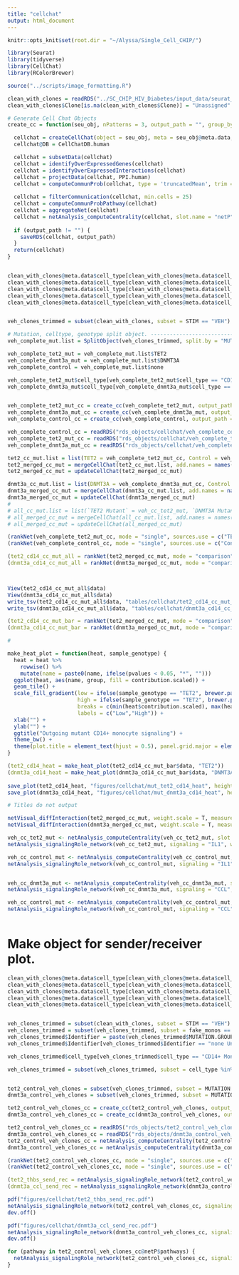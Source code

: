 ```yaml
---
title: "cellchat"
output: html_document
---
```


```r
knitr::opts_knit$set(root.dir = "~/Alyssa/Single_Cell_CHIP/")

library(Seurat)
library(tidyverse)
library(CellChat)
library(RColorBrewer)

source("../scripts/image_formatting.R")

```

```r
clean_with_clones = readRDS("../SC_CHIP_HIV_Diabetes/input_data/seurat_with_clones_PB_10.16.23.rds")
clean_with_clones$Clone[is.na(clean_with_clones$Clone)] = "Unassigned"
```


```r


# Generate Cell Chat Objects 
create_cc = function(seu_obj, nPatterns = 3, output_path = "", group_by = "cell_type") {

  cellchat = createCellChat(object = seu_obj, meta = seu_obj@meta.data, group.by = group_by) 
  cellchat@DB = CellChatDB.human

  cellchat = subsetData(cellchat)
  cellchat = identifyOverExpressedGenes(cellchat)
  cellchat = identifyOverExpressedInteractions(cellchat)
  cellchat = projectData(cellchat, PPI.human) 
  cellchat = computeCommunProb(cellchat, type = 'truncatedMean', trim = 0.1) 
 
  cellchat = filterCommunication(cellchat, min.cells = 25) 
  cellchat = computeCommunProbPathway(cellchat) 
  cellchat = aggregateNet(cellchat) 
  cellchat = netAnalysis_computeCentrality(cellchat, slot.name = "netP") 
  
  if (output_path != "") {
    saveRDS(cellchat, output_path)
  }
  return(cellchat)
}


clean_with_clones@meta.data$cell_type[clean_with_clones@meta.data$cell_type == "CD14 Monos"] = "CD14+ Monocytes"
clean_with_clones@meta.data$cell_type[clean_with_clones@meta.data$cell_type == "CD16 Monos"] = "CD16+ Monocytes"
clean_with_clones@meta.data$cell_type[clean_with_clones@meta.data$cell_type == "B"] = "B cells"
clean_with_clones@meta.data$cell_type[clean_with_clones@meta.data$cell_type == "NK"] = "NK cells"
clean_with_clones@meta.data$cell_type[clean_with_clones@meta.data$cell_type == "CD14+ Monocytes" & clean_with_clones@meta.data$fake_monos == "fake"] = "Uncertain Monocytes"


veh_clones_trimmed = subset(clean_with_clones, subset = STIM == "VEH")

# Mutation, celltype, genotype split object. ----------------------------------------------------------------
veh_complete_mut.list = SplitObject(veh_clones_trimmed, split.by = "MUTATION.GROUP")

veh_complete_tet2_mut = veh_complete_mut.list$TET2
veh_complete_dnmt3a_mut = veh_complete_mut.list$DNMT3A
veh_complete_control = veh_complete_mut.list$none

veh_complete_tet2_mut$cell_type[veh_complete_tet2_mut$cell_type == "CD14+ Monocytes" & veh_complete_tet2_mut$Clone != "Mutant"] = "Nonmutant CD14+ Monocytes"
veh_complete_dnmt3a_mut$cell_type[veh_complete_dnmt3a_mut$cell_type == "CD14+ Monocytes" & veh_complete_dnmt3a_mut$Clone != "Mutant"] = "Nonmutant CD14+ Monocytes"


veh_complete_tet2_mut_cc = create_cc(veh_complete_tet2_mut, output_path = "rds_objects/veh_complete_tet2_mut_cc.rds")
veh_complete_dnmt3a_mut_cc = create_cc(veh_complete_dnmt3a_mut, output_path = "rds_objects/veh_complete_dnmt3a_mut_cc.rds")
veh_complete_control_cc = create_cc(veh_complete_control, output_path = "rds_objects/veh_complete_control_cc.rds")

```



```r
veh_complete_control_cc = readRDS("rds_objects/cellchat/veh_complete_control_cc.rds")
veh_complete_tet2_mut_cc = readRDS("rds_objects/cellchat/veh_complete_tet2_mut_cc.rds")
veh_complete_dnmt3a_mut_cc = readRDS("rds_objects/cellchat/veh_complete_dnmt3a_mut_cc.rds")
```


```r
tet2_cc_mut.list = list(TET2 = veh_complete_tet2_mut_cc, Control = veh_complete_control_cc)
tet2_merged_cc_mut = mergeCellChat(tet2_cc_mut.list, add.names = names(tet2_cc_mut.list))
tet2_merged_cc_mut = updateCellChat(tet2_merged_cc_mut)

dnmt3a_cc_mut.list = list(DNMT3A = veh_complete_dnmt3a_mut_cc, Control = veh_complete_control_cc)
dnmt3a_merged_cc_mut = mergeCellChat(dnmt3a_cc_mut.list, add.names = names(dnmt3a_cc_mut.list))
dnmt3a_merged_cc_mut = updateCellChat(dnmt3a_merged_cc_mut)
# 
# all_cc_mut.list = list(`TET2 Mutant` = veh_cc_tet2_mut, `DNMT3A Mutant` = veh_cc_dnmt3a_mut, Control = veh_cc_control_mut)
# all_merged_cc_mut = mergeCellChat(all_cc_mut.list, add.names = names(all_cc_mut.list))
# all_merged_cc_mut = updateCellChat(all_merged_cc_mut)
```


```r
(rankNet(veh_complete_tet2_mut_cc, mode = "single", sources.use = c("TET2 Mutant CD14+ Monocytes"), measure = c("weight", "count")))
(rankNet(veh_complete_control_cc, mode = "single", sources.use = c("Control CD14+ Monocytes"), measure = c("weight", "count")))


```

```r
(tet2_cd14_cc_mut_all = rankNet(tet2_merged_cc_mut, mode = "comparison", sources.use = c("CD14+ Monocytes"), do.stat = TRUE))
(dnmt3a_cd14_cc_mut_all = rankNet(dnmt3a_merged_cc_mut, mode = "comparison", sources.use = c("CD14+ Monocytes"), do.stat = TRUE))



View(tet2_cd14_cc_mut_all$data)
View(dnmt3a_cd14_cc_mut_all$data)
write_tsv(tet2_cd14_cc_mut_all$data, "tables/cellchat/tet2_cd14_cc_mut_all.tsv")
write_tsv(dnmt3a_cd14_cc_mut_all$data, "tables/cellchat/dnmt3a_cd14_cc_mut_all.tsv")

```


```r
(tet2_cd14_cc_mut_bar = rankNet(tet2_merged_cc_mut, mode = "comparison", comparison = c(1,2), sources.use = c("CD14+ Monocytes"), targets.use = c("B cells", "CD14+ Monocytes", "CD16+ Monocytes", "CD4+ T cells", "CD8+ T cells", "Dendritic cells", "Erythroid-like cells", "NK cells", "Platelets" ), signaling = c("MIF", "ANNEXIN", "ITGB2", "ICAM", "THBS", "CCL", "GALECTIN"), do.stat = TRUE, measure = "weight"))
(dnmt3a_cd14_cc_mut_bar = rankNet(dnmt3a_merged_cc_mut, mode = "comparison", comparison = c(1,2), sources.use = c("CD14+ Monocytes"), targets.use = c("B cells", "CD14+ Monocytes", "CD16+ Monocytes", "CD4+ T cells", "CD8+ T cells", "Dendritic cells", "Erythroid-like cells", "NK cells", "Platelets" ), signaling = c("CCL", "ANNEXIN", "GALECTIN", "TGFb", "MIF", "TNF", "THBS"), do.stat = TRUE))

#


```

```r
make_heat_plot = function(heat, sample_genotype) {
  heat = heat %>%
    rowwise() %>%
    mutate(name = paste0(name, ifelse(pvalues < 0.05, "*", "")))
  ggplot(heat, aes(name, group, fill = contribution.scaled)) + 
  geom_tile() + 
  scale_fill_gradient(low = ifelse(sample_genotype == "TET2", brewer.pal(6, "Paired")[3], brewer.pal(6, "Paired")[5]), 
                      high = ifelse(sample_genotype == "TET2", brewer.pal(6, "Paired")[4], brewer.pal(6, "Paired")[6]),
                      breaks = c(min(heat$contribution.scaled), max(heat$contribution.scaled)),
                      labels = c("Low","High")) +  
  xlab("") +
  ylab("") +
  ggtitle("Outgoing mutant CD14+ monocyte signaling") + 
  theme_bw() +
  theme(plot.title = element_text(hjust = 0.5), panel.grid.major = element_blank(), panel.grid.minor = element_blank(), legend.title = element_blank())
}

(tet2_cd14_heat = make_heat_plot(tet2_cd14_cc_mut_bar$data, "TET2"))
(dnmt3a_cd14_heat = make_heat_plot(dnmt3a_cd14_cc_mut_bar$data, "DNMT3A"))
 
save_plot(tet2_cd14_heat, "figures/cellchat/mut_tet2_cd14_heat", height = 2, width = 6)
save_plot(dnmt3a_cd14_heat, "figures/cellchat/mut_dnmt3a_cd14_heat", height = 2, width = 6)

```

```r
# Titles do not output

netVisual_diffInteraction(tet2_merged_cc_mut, weight.scale = T, measure = "weight", sources.use = c("CD14+ Monocytes"), targets.use = c("CD8+ T cells", "CD4+ T cells", "B cells", "NK cells", "CD16+ Monocytes", "Dendritic cells", "Erythroid-like cells", "Platelets"), color.use = rep("grey", 9), remove.isolate = TRUE)
netVisual_diffInteraction(dnmt3a_merged_cc_mut, weight.scale = T, measure = "weight", sources.use = c("CD14+ Monocytes"), targets.use = c("CD8+ T cells", "CD4+ T cells", "B cells", "NK cells", "CD16+ Monocytes", "Dendritic cells", "Erythroid-like cells", "Platelets"), color.use = rep("grey", 9), remove.isolate = TRUE)

```
```r
veh_cc_tet2_mut <- netAnalysis_computeCentrality(veh_cc_tet2_mut, slot.name = "netP") 
netAnalysis_signalingRole_network(veh_cc_tet2_mut, signaling = "IL1", width = 8, height = 2.5, font.size = 10)

veh_cc_control_mut <- netAnalysis_computeCentrality(veh_cc_control_mut, slot.name = "netP") 
netAnalysis_signalingRole_network(veh_cc_control_mut, signaling = "IL1", width = 8, height = 2.5, font.size = 10)


veh_cc_dnmt3a_mut <- netAnalysis_computeCentrality(veh_cc_dnmt3a_mut, slot.name = "netP") 
netAnalysis_signalingRole_network(veh_cc_dnmt3a_mut, signaling = "CCL", width = 8, height = 2.5, font.size = 10)

veh_cc_control_mut <- netAnalysis_computeCentrality(veh_cc_control_mut, slot.name = "netP") 
netAnalysis_signalingRole_network(veh_cc_control_mut, signaling = "CCL", width = 8, height = 2.5, font.size = 10)



```
# Make object for sender/receiver plot.
```r

clean_with_clones@meta.data$cell_type[clean_with_clones@meta.data$cell_type == "CD14 Monos"] = "CD14+ Monocytes"
clean_with_clones@meta.data$cell_type[clean_with_clones@meta.data$cell_type == "CD16 Monos"] = "CD16+ Monocytes"
clean_with_clones@meta.data$cell_type[clean_with_clones@meta.data$cell_type == "B"] = "B cells"
clean_with_clones@meta.data$cell_type[clean_with_clones@meta.data$cell_type == "NK"] = "NK cells"
clean_with_clones@meta.data$cell_type[clean_with_clones@meta.data$cell_type == "CD14+ Monocytes" & clean_with_clones@meta.data$fake_monos == "fake"] = "Fake CD14+ Monocytes"


veh_clones_trimmed = subset(clean_with_clones, subset = STIM == "VEH")
veh_clones_trimmed = subset(veh_clones_trimmed, subset = fake_monos == "real")
veh_clones_trimmed$Identifier = paste(veh_clones_trimmed$MUTATION.GROUP, veh_clones_trimmed$Clone)
veh_clones_trimmed$Identifier[veh_clones_trimmed$Identifier == "none Unassigned"] = "Control"

veh_clones_trimmed$cell_type[veh_clones_trimmed$cell_type == "CD14+ Monocytes"] = paste( veh_clones_trimmed$Identifier[veh_clones_trimmed$cell_type == "CD14+ Monocytes"], veh_clones_trimmed$cell_type[veh_clones_trimmed$cell_type == "CD14+ Monocytes"])

veh_clones_trimmed = subset(veh_clones_trimmed, subset = cell_type %in% c("DNMT3A Unassigned CD14+ Monocytes", "DNMT3A Wildtype CD14+ Monocytes", "TET2 Unassigned CD14+ Monocytes", "TET2 Wildtype CD14+ Monocytes"), invert = TRUE)


tet2_control_veh_clones = subset(veh_clones_trimmed, subset = MUTATION.GROUP %in% c("TET2", "none"))
dnmt3a_control_veh_clones = subset(veh_clones_trimmed, subset = MUTATION.GROUP %in% c("DNMT3A", "none"))

tet2_control_veh_clones_cc = create_cc(tet2_control_veh_clones, output_path = "rds_objects/cellchat/tet2_control_veh_clones_cc.rds")
dnmt3a_control_veh_clones_cc = create_cc(dnmt3a_control_veh_clones, output_path = "rds_objects/cellchat/dnmt3a_control_veh_clones_cc.rds")


```



```r
tet2_control_veh_clones_cc = readRDS("rds_objects/tet2_control_veh_clones_cc.rds")
dnmt3a_control_veh_clones_cc = readRDS("rds_objects/dnmt3a_control_veh_clones_cc.rds")
tet2_control_veh_clones_cc = netAnalysis_computeCentrality(tet2_control_veh_clones_cc, slot.name = "netP") 
dnmt3a_control_veh_clones_cc = netAnalysis_computeCentrality(dnmt3a_control_veh_clones_cc, slot.name = "netP") 
```


```r

(rankNet(tet2_control_veh_clones_cc, mode = "single", sources.use = c("TET2 Mutant CD14+ Monocytes"), do.stat = TRUE, measure = c("weight", "count")))
(rankNet(tet2_control_veh_clones_cc, mode = "single", sources.use = c("Control CD14+ Monocytes"), do.stat = TRUE, measure = c("weight", "count")))

```

```r
(tet2_thbs_send_rec = netAnalysis_signalingRole_network(tet2_control_veh_clones_cc, signaling = "THBS", width = 8, height = 2.5, font.size = 10))
(dnmt3a_ccl_send_rec = netAnalysis_signalingRole_network(dnmt3a_control_veh_clones_cc, signaling = "CCL", width = 8, height = 2.5, font.size = 10))

pdf("figures/cellchat/tet2_thbs_send_rec.pdf")
netAnalysis_signalingRole_network(tet2_control_veh_clones_cc, signaling = "THBS", width = 8, height = 2.5, font.size = 10)
dev.off()

pdf("figures/cellchat/dnmt3a_ccl_send_rec.pdf")
netAnalysis_signalingRole_network(dnmt3a_control_veh_clones_cc, signaling = "CCL", width = 8, height = 2.5, font.size = 10)
dev.off()
```


```r
for (pathway in tet2_control_veh_clones_cc@netP$pathways) {
  netAnalysis_signalingRole_network(tet2_control_veh_clones_cc, signaling = pathway, width = 8, height = 2.5, font.size = 10)
}
```

